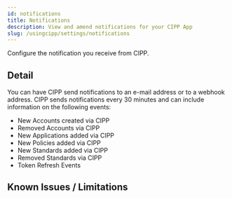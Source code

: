 ```yaml
---
id: notifications
title: Notifications
description: View and amend notifications for your CIPP App
slug: /usingcipp/settings/notifications
---
```


Configure the notification you receive from CIPP.

## Detail

You can have CIPP send notifications to an e-mail address or to a webhook address. CIPP sends notifications every 30 minutes and can include information on the following events:

* New Accounts created via CIPP
* Removed Accounts via CIPP
* New Applications added via CIPP
* New Policies added via CIPP
* New Standards added via CIPP
* Removed Standards via CIPP
* Token Refresh Events

## Known Issues / Limitations

<NoKnownIssues />
